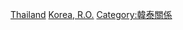 {{commonscat|Ambassadors of South Korea to Thailand}}
[[Category:韓國駐外大使|Thailand]]
[[Category:駐泰國大使|Korea, R.O.]]
[[Category:韓泰關係|Category:韓泰關係]]